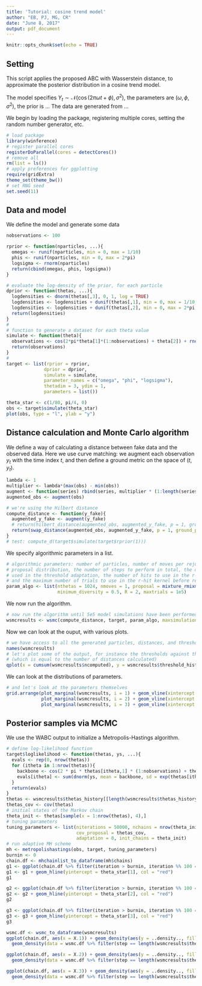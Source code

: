 ```yaml
---
title: 'Tutorial: cosine trend model'
author: "EB, PJ, MG, CR"
date: "June 8, 2017"
output: pdf_document
---
```


```r
knitr::opts_chunk$set(echo = TRUE)
```

## Setting

This script applies the proposed ABC with Wasserstein distance,
to approximate the posterior distribution in a cosine trend model.

The model specifies $Y_t \sim \mathcal{N}(\cos(2\pi \omega t + \phi), \sigma^2)$,
the parameters are $(\omega, \phi, \sigma^2)$, the prior is ... 
The data are generated from ...

We begin by loading the package, registering multiple cores, setting the random number generator, etc.

```r
# load package
library(winference)
# register parallel cores
registerDoParallel(cores = detectCores())
# remove all
rm(list = ls())
# apply preferences for ggplotting
require(gridExtra)
theme_set(theme_bw())
# set RNG seed
set.seed(11)
```

## Data and model
We define the model and generate some data
```r
nobservations <- 100

rprior <- function(nparticles, ...){
  omegas <- runif(nparticles, min = 0, max = 1/10)
  phis <- runif(nparticles, min = 0, max = 2*pi)
  logsigma <- rnorm(nparticles)
  return(cbind(omegas, phis, logsigma))
}

# evaluate the log-density of the prior, for each particle
dprior <- function(thetas, ...){
  logdensities <- dnorm(thetas[,3], 0, 1, log = TRUE)
  logdensities <- logdensities + dunif(thetas[,1], min = 0, max = 1/10, log = TRUE)
  logdensities <- logdensities + dunif(thetas[,2], min = 0, max = 2*pi, log = TRUE)
  return(logdensities)
}
#
# function to generate a dataset for each theta value
simulate <- function(theta){
  observations <- cos(2*pi*theta[1]*(1:nobservations) + theta[2]) + rnorm(nobservations, mean = 0, sd = exp(theta[3]))
  return(observations)
}
#
target <- list(rprior = rprior,
              dprior = dprior,
              simulate = simulate,
              parameter_names = c("omega", "phi", "logsigma"),
              thetadim = 3, ydim = 1,
              parameters = list())

theta_star <- c(1/80, pi/4, 0)
obs <- target$simulate(theta_star)
plot(obs, type = "l", ylab = "y")

```

## Distance calculation and Monte Carlo algorithm

We define a way of calculating a distance between fake data and the observed data. Here we use 
curve matching: we augment each observation $y_t$ with the time index $t$, and then
define a ground metric on the space of $(t,y_t)$.

```r
lambda <- 1
multiplier <- lambda*(max(obs) - min(obs))
augment <- function(series) rbind(series, multiplier * (1:length(series))/length(series))
augmented_obs <- augment(obs)

# we're using the Hilbert distance
compute_distance <- function(y_fake){
  augmented_y_fake <- augment(y_fake)
  # return(hilbert_distance(augmented_obs, augmented_y_fake, p = 1, ground_p = 2))
  return(swap_distance(augmented_obs, augmented_y_fake, p = 1, ground_p = 2, tolerance = 1e-5)$distance)
}
# test: compute_d(target$simulate(target$rprior(1)))
```
We specify algorithmic parameters in a list.
```r
# algorithmic parameters: number of particles, number of moves per rejuvenation step,
# proposal distribution, the number of steps to perform in total, the diversity parameter
# used in the threshold adaptation, the number of hits to use in the r-hit kernel,
# and the maximum number of trials to use in the r-hit kernel before rejecting.
param_algo <- list(nthetas = 1024, nmoves = 1, proposal = mixture_rmixmod(),
                   minimum_diversity = 0.5, R = 2, maxtrials = 1e5)
```
We now run the algorithm.
```r
# now run the algorithm until 5e5 model simulations have been performed
wsmcresults <- wsmc(compute_distance, target, param_algo, maxsimulation = 5e5)
```

Now we can look at the ouput, with various plots.
```r
# we have access to all the generated particles, distances, and thresholds
names(wsmcresults)
# let's plot some of the output, for instance the thresholds against the cumulative number of model simulations 
# (which is equal to the number of distances calculated)
qplot(x = cumsum(wsmcresults$ncomputed), y = wsmcresults$threshold_history, geom = "line") + scale_y_log10() + scale_x_log10() + xlab("# model simulations") + geom_point()
```
We can look at the distributions of parameters.
```r
# and let's look at the parameters themselves
grid.arrange(plot_marginal(wsmcresults, i = 1) + geom_vline(xintercept = theta_star[1]),
             plot_marginal(wsmcresults, i = 2) + geom_vline(xintercept = theta_star[2]),
             plot_marginal(wsmcresults, i = 3) + geom_vline(xintercept = theta_star[3]), ncol=3)
```


## Posterior samples via MCMC

We use the WABC output to initialize a Metropolis-Hastings algorithm.

```r
# define log-likelihood function
target$loglikelihood <- function(thetas, ys, ...){
  evals <- rep(0, nrow(thetas))
  for (itheta in 1:nrow(thetas)){
    backbone <- cos(2 * pi * thetas[itheta,1] * (1:nobservations) + thetas[itheta,2])
    evals[itheta] <- sum(dnorm(ys, mean = backbone, sd = exp(thetas[itheta,3]), log = TRUE))
  }
  return(evals)
}
thetas <- wsmcresults$thetas_history[[length(wsmcresults$thetas_history)]]
thetas_cov <- cov(thetas)
# initial states of the Markov chain
theta_init <- thetas[sample(x = 1:nrow(thetas), 4),]
# tuning parameters
tuning_parameters <- list(niterations = 50000, nchains = nrow(theta_init),
                          cov_proposal = thetas_cov,
                          adaptation = 0, init_chains = theta_init)
# run adaptive MH scheme
mh <- metropolishastings(obs, target, tuning_parameters)
burnin <- 0
chain.df <- mhchainlist_to_dataframe(mh$chains)
g1 <- ggplot(chain.df %>% filter(iteration > burnin, iteration %% 100 == 1), aes(x = iteration, y = X.1, group = ichain, colour = factor(ichain))) + geom_line() + theme(legend.position = "none")
g1 <- g1 + geom_hline(yintercept = theta_star[1], col = "red")
g1

g2 <- ggplot(chain.df %>% filter(iteration > burnin, iteration %% 100 == 1), aes(x = iteration, y = X.2, group = ichain, colour = factor(ichain))) + geom_line() + theme(legend.position = "none")
g2 <- g2 + geom_hline(yintercept = theta_star[2], col = "red")
g2

g3 <- ggplot(chain.df %>% filter(iteration > burnin, iteration %% 100 == 1), aes(x = iteration, y = X.3, group = ichain, colour = factor(ichain))) + geom_line() + theme(legend.position = "none")
g3 <- g3 + geom_hline(yintercept = theta_star[3], col = "red")
g3

wsmc.df <- wsmc_to_dataframe(wsmcresults)
ggplot(chain.df, aes(x = X.1)) + geom_density(aes(y = ..density.., fill = "Posterior"), alpha = 0.5) +
  geom_density(data = wsmc.df %>% filter(step == length(wsmcresults$thetas_history)), aes(x = omega, y = ..density.., fill = "ABC"), alpha = 0.5) + scale_fill_manual(name = "", values = c("Posterior" = "black", "ABC" = "darkblue")) + xlab(expression(omega))

ggplot(chain.df, aes(x = X.2)) + geom_density(aes(y = ..density.., fill = "Posterior"), alpha = 0.5) +
  geom_density(data = wsmc.df %>% filter(step == length(wsmcresults$thetas_history)), aes(x = phi, y = ..density.., fill = "ABC"), alpha = 0.5) + scale_fill_manual(name = "", values = c("Posterior" = "black", "ABC" = "darkblue")) + xlab(expression(phi))

ggplot(chain.df, aes(x = X.3)) + geom_density(aes(y = ..density.., fill = "Posterior"), alpha = 0.5) +
  geom_density(data = wsmc.df %>% filter(step == length(wsmcresults$thetas_history)), aes(x = logsigma, y = ..density.., fill = "ABC"), alpha = 0.5) + scale_fill_manual(name = "", values = c("Posterior" = "black", "ABC" = "darkblue")) + xlab(expression(log(sigma)))

```

